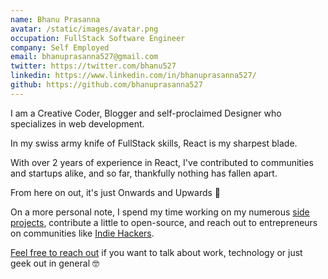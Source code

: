 ```yaml
---
name: Bhanu Prasanna
avatar: /static/images/avatar.png
occupation: FullStack Software Engineer
company: Self Employed
email: bhanuprasanna527@gmail.com
twitter: https://twitter.com/bhanu527
linkedin: https://www.linkedin.com/in/bhanuprasanna527/
github: https://github.com/bhanuprasanna527
---
```


I am a Creative Coder, Blogger and self-proclaimed Designer who specializes in web development.

In my swiss army knife of FullStack skills, React is my sharpest blade.

With over 2 years of experience in React, I've contributed to communities and startups alike, and so far, thankfully nothing has fallen apart.

From here on out, it's just Onwards and Upwards 🚀

On a more personal note, I spend my time working on my numerous [side projects](https://reubence.com/projects), contribute a little to open-source, and reach out to entrepreneurs on communities like [Indie Hackers](https://www.indiehackers.com/reubence).

[Feel free to reach out](https://twitter.com/reuben_rapose) if you want to talk about work, technology or just geek out in general 🤓

